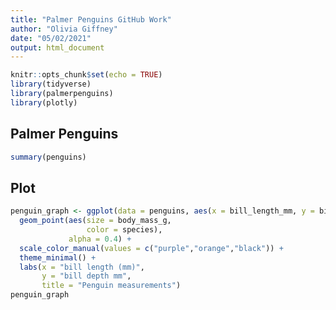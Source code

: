 ```yaml
---
title: "Palmer Penguins GitHub Work"
author: "Olivia Giffney"
date: "05/02/2021"
output: html_document
---
```


```r
knitr::opts_chunk$set(echo = TRUE)
library(tidyverse)
library(palmerpenguins)
library(plotly)
```

## Palmer Penguins


```r
summary(penguins)
```

## Plot

```r
penguin_graph <- ggplot(data = penguins, aes(x = bill_length_mm, y = bill_depth_mm)) +
  geom_point(aes(size = body_mass_g, 
                 color = species),
             alpha = 0.4) +
  scale_color_manual(values = c("purple","orange","black")) +
  theme_minimal() +
  labs(x = "bill length (mm)",
       y = "bill depth mm",
       title = "Penguin measurements")
penguin_graph
```

